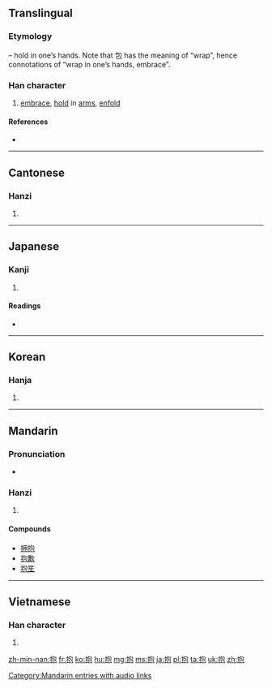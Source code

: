 {{also|抔}}
==Translingual==
{{stroke order|strokes=8}}

{{ja-forms|抱|抱|抱}}

===Etymology===
{{Han compound|手|t1=扌|包|ls=psc|c1=s|c2=p}} – hold in one’s hands. Note that 包 has the meaning of “wrap”, hence connotations of “wrap in one’s hands, embrace”.

===Han character===
{{Han char|rn=64|rad=手|as=05|sn=8|four=5701<sub>2</sub>|canj=手心口山 (QPRU)|ids=⿰[[扌]][[包]]}}

# [[embrace]], [[hold]] in [[arm]]s, [[enfold]]

====References====
* {{Han ref|kx=0423.080|dkj=11917|dj=0771.070|hdz=31856.040|uh=62B1|ud=25265|bh=A9EA|bd=43498}}

----

==Cantonese==

===Hanzi===
{{yue-hanzi|jyut=[[bou6]], [[pou5]]|y=bou6, pou5}}

# {{defn|lang=yue|sort=手05}}

----

==Japanese==

===Kanji===
{{ja-kanji|grade=c|rs=手05}}

# {{defn|lang=ja|sort=手05}}

====Readings====
* {{ja-readings|on=[[ほう]] (hō)|kun=[[いだく]] (idaku), [[だく]] (daku), [[かかえる]] (kakaeru)}}

----

==Korean==

===Hanja===
{{ko-hanja|hangeul=포|eumhun=|rv=po|mr=p'o|y=pho}}

# {{defn|lang=ko|sort=手05}}

----

==Mandarin==

===Pronunciation===
* {{audio|zh-bào.ogg|audio|lang=cmn}}

===Hanzi===
{{cmn-hanzi|pin=[[bào]] ([[bao4]])|wg=pao<sup>4</sup>}}

# {{defn|lang=cmn|sort=手05}}

====Compounds====
* [[拥抱]]
* [[抱歉]]
* [[抱笙]]

[[Category:Mandarin entries with audio links]]

----

==Vietnamese==

===Han character===
{{vi-hantu|[[bão]]|rs=手05}}

# {{defn|lang=vi|sort=手05}}

[[zh-min-nan:抱]]
[[fr:抱]]
[[ko:抱]]
[[hu:抱]]
[[mg:抱]]
[[ms:抱]]
[[ja:抱]]
[[pl:抱]]
[[ta:抱]]
[[uk:抱]]
[[zh:抱]]